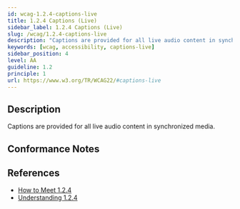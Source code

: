 ```yaml
---
id: wcag-1.2.4-captions-live
title: 1.2.4 Captions (Live)
sidebar_label: 1.2.4 Captions (Live)
slug: /wcag/1.2.4-captions-live
description: "Captions are provided for all live audio content in synchronized media."
keywords: [wcag, accessibility, captions-live]
sidebar_position: 4
level: AA
guideline: 1.2
principle: 1
url: https://www.w3.org/TR/WCAG22/#captions-live
---
```


## Description

Captions are provided for all live audio content in synchronized media.

## Conformance Notes

<Project name="ads">
  <Unknown></Unknown>
</Project>

<Project name="scix">
  <NotApplicable></NotApplicable>
</Project>

## References

- [How to Meet 1.2.4](https://www.w3.org/WAI/WCAG22/Understanding/captions-live.html)
- [Understanding 1.2.4](https://www.w3.org/WAI/WCAG22/Understanding/captions-live.html)


